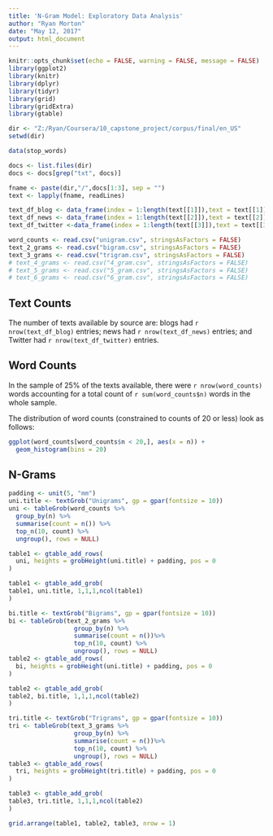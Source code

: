 ```yaml
---
title: 'N-Gram Model: Exploratory Data Analysis'
author: "Ryan Morton"
date: "May 12, 2017"
output: html_document
---
```


```r
knitr::opts_chunk$set(echo = FALSE, warning = FALSE, message = FALSE)
library(ggplot2)
library(knitr)
library(dplyr)
library(tidyr)
library(grid)
library(gridExtra)
library(gtable)

dir <- "Z:/Ryan/Coursera/10_capstone_project/corpus/final/en_US"
setwd(dir)
```
```r
data(stop_words)

docs <- list.files(dir)
docs <- docs[grep("txt", docs)]

fname <- paste(dir,"/",docs[1:3], sep = "")
text <- lapply(fname, readLines)

text_df_blog <- data_frame(index = 1:length(text[[1]]),text = text[[1]]) #%>% sample_frac(.3, replace = FALSE)
text_df_news <- data_frame(index = 1:length(text[[2]]),text = text[[2]]) #%>% sample_frac(.25, replace = FALSE)
text_df_twitter <-data_frame(index = 1:length(text[[3]]),text = text[[3]]) #%>% sample_frac(.15, replace = FALSE)

word_counts <- read.csv("unigram.csv", stringsAsFactors = FALSE)
text_2_grams <- read.csv("bigram.csv", stringsAsFactors = FALSE)
text_3_grams <- read.csv("trigram.csv", stringsAsFactors = FALSE)
# text_4_grams <- read.csv("4_gram.csv", stringsAsFactors = FALSE)
# text_5_grams <- read.csv("5_gram.csv", stringsAsFactors = FALSE)
# text_6_grams <- read.csv("6_gram.csv", stringsAsFactors = FALSE)
```

## Text Counts

The number of texts available by source are: blogs had `r nrow(text_df_blog)` entries; news had `r nrow(text_df_news)` entries; and Twitter had `r nrow(text_df_twitter)` entries.

## Word Counts

In the sample of 25% of the texts available, there were `r nrow(word_counts)` words accounting for a total count of `r sum(word_counts$n)` words in the whole sample.

The distribution of word counts (constrained to counts of 20 or less) look as follows:

```r
ggplot(word_counts[word_counts$n < 20,], aes(x = n)) +
  geom_histogram(bins = 20)
```

## N-Grams

```r
padding <- unit(5, "mm")
uni.title <- textGrob("Unigrams", gp = gpar(fontsize = 10))
uni <- tableGrob(word_counts %>%
  group_by(n) %>%
  summarise(count = n()) %>%
  top_n(10, count) %>%
  ungroup(), rows = NULL)

table1 <- gtable_add_rows(
  uni, heights = grobHeight(uni.title) + padding, pos = 0
)

table1 <- gtable_add_grob(
table1, uni.title, 1,1,1,ncol(table1)
)

bi.title <- textGrob("Bigrams", gp = gpar(fontsize = 10))
bi <- tableGrob(text_2_grams %>%
                  group_by(n) %>%
                  summarise(count = n())%>%
                  top_n(10, count) %>%
                  ungroup(), rows = NULL)
table2 <- gtable_add_rows(
  bi, heights = grobHeight(uni.title) + padding, pos = 0
)

table2 <- gtable_add_grob(
table2, bi.title, 1,1,1,ncol(table2)
)

tri.title <- textGrob("Trigrams", gp = gpar(fontsize = 10))
tri <- tableGrob(text_3_grams %>%
                  group_by(n) %>%
                  summarise(count = n())%>%
                  top_n(10, count) %>%
                  ungroup(), rows = NULL)
table3 <- gtable_add_rows(
  tri, heights = grobHeight(tri.title) + padding, pos = 0
)

table3 <- gtable_add_grob(
table3, tri.title, 1,1,1,ncol(table2)
)

grid.arrange(table1, table2, table3, nrow = 1)
```
